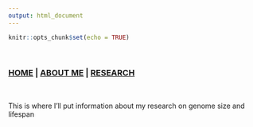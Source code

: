 ```yaml
---
output: html_document
---
```


```r
knitr::opts_chunk$set(echo = TRUE)
```

<br>

### [HOME](https://m-ohran.github.io/) | [ABOUT ME](https://m-ohran.github.io/about-me) | [RESEARCH](https://m-ohran.github.io/research)

<br>

This is where I'll put information about my research on genome size and lifespan